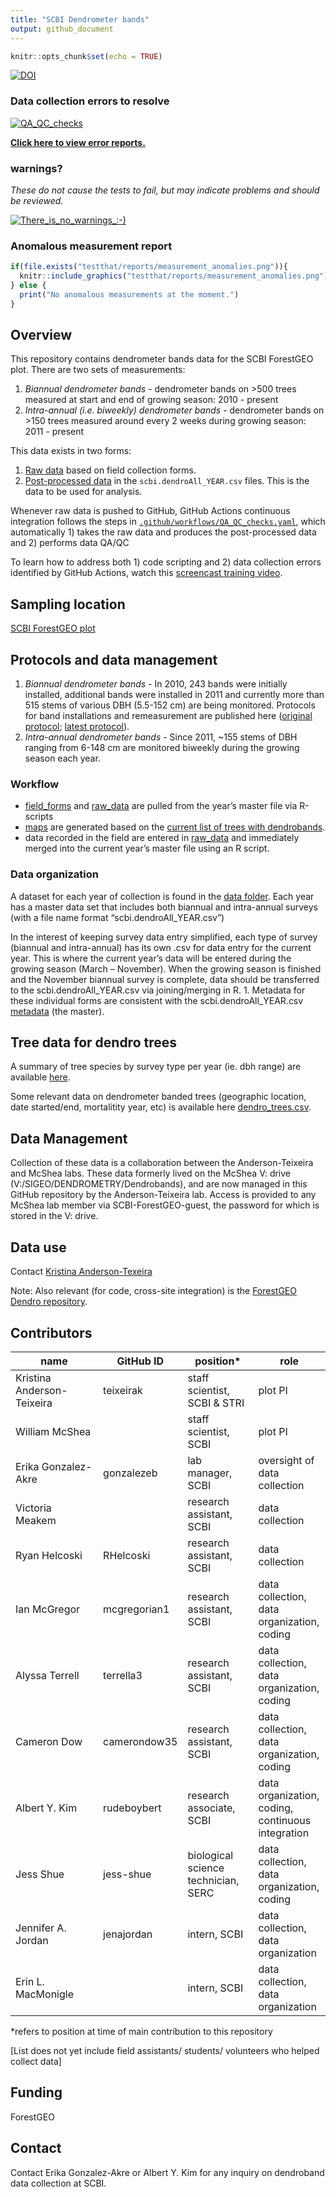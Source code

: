 ```yaml
---
title: "SCBI Dendrometer bands"
output: github_document
---
```



<!-- README.md is generated from README.Rmd. Please edit that file -->

```r
knitr::opts_chunk$set(echo = TRUE)
```

[![DOI](https://zenodo.org/badge/150600455.svg)](https://zenodo.org/badge/latestdoi/150600455)

### Data collection errors to resolve

[![QA_QC_checks](https://github.com/SCBI-ForestGEO/Dendrobands/workflows/QA_QC_checks/badge.svg)](https://github.com/SCBI-ForestGEO/Dendrobands/actions)

**[Click here to view error reports.](https://github.com/SCBI-ForestGEO/Dendrobands/tree/master/testthat/reports)**

### warnings? 
*These do not cause the tests to fail, but may indicate problems and should be reviewed.*

[![There_is_no_warnings_:-)](testthat/reports/warnings.png)](https://github.com/SCBI-ForestGEO/Dendrobands/tree/master/testthat/reports/warnings)


### Anomalous measurement report

```r
if(file.exists("testthat/reports/measurement_anomalies.png")){
  knitr::include_graphics("testthat/reports/measurement_anomalies.png")
} else {
  print("No anomalous measurements at the moment.")
}
```



## Overview 

This repository contains dendrometer bands data for the SCBI ForestGEO plot. There are two sets of measurements: 

1. *Biannual dendrometer bands* - dendrometer bands on >500 trees measured at start and end of growing season: 2010 - present
2. *Intra-annual (i.e. biweekly) dendrometer bands* - dendrometer bands on >150 trees measured around every 2 weeks during growing season: 2011 - present

This data exists in two forms:

1. [Raw data](https://github.com/SCBI-ForestGEO/Dendrobands/tree/master/resources/raw_data/) based on field collection forms. 
1. [Post-processed data](https://github.com/SCBI-ForestGEO/Dendrobands/tree/master/data/) in the `scbi.dendroAll_YEAR.csv` files. This is the data to be used for analysis.

Whenever raw data is pushed to GitHub, GitHub Actions continuous integration follows the steps in [`.github/workflows/QA_QC_checks.yaml`](https://github.com/SCBI-ForestGEO/Dendrobands/tree/master/.github/workflows/QA_QC_checks.yaml), which automatically 1) takes the raw data and produces the post-processed data and 2) performs data QA/QC

To learn how to address both 1) code scripting and 2) data collection errors identified by GitHub Actions, watch this [screencast training video](https://sinet-my.sharepoint.com/:v:/g/personal/kimay_si_edu/EQ4BrXfDnk5MrtPihpFc4cYBMmn287nAxw6Rjn4P6Ruifg). 

## Sampling location
[SCBI ForestGEO plot](https://forestgeo.si.edu/sites/north-america/smithsonian-conservation-biology-institute)


## Protocols and data management

1. *Biannual dendrometer bands* - In 2010, 243 bands were initially installed, additional bands were installed in 2011 and currently more than 515 stems of various DBH (5.5-152 cm) are being monitored. Protocols for band installations and remeasurement are published here ([original protocol](https://forestgeo.si.edu/sites/default/files/metal_band_dendrometer_protocol_done_1.pdf); [latest protocol](https://docs.google.com/document/d/1kCG22EAEnOVxw9Z-cPPvrHIzvRFE-j0U7anTmhJbkqM/edit)).
1. *Intra-annual dendrometer bands* - Since 2011, ~155 stems of DBH ranging from 6-148 cm are monitored biweekly during the growing season each year.

### Workflow

- [field_forms](https://github.com/SCBI-ForestGEO/Dendrobands/tree/master/resources/field_forms) and [raw_data](https://github.com/SCBI-ForestGEO/Dendrobands/tree/master/resources/raw_data) are pulled from the year's master file via R-scripts
- [maps](https://github.com/SCBI-ForestGEO/Dendrobands/tree/master/resources/maps) are generated based on the [current list of trees with dendrobands](https://github.com/SCBI-ForestGEO/Dendrobands/blob/master/data/dendro_trees.csv). 
- data recorded in the field are entered in [raw_data](https://github.com/SCBI-ForestGEO/Dendrobands/tree/master/resources/raw_data) and immediately merged into the current year's master file using an R script.

### Data organization

A dataset for each year of collection is found in the [data folder](https://github.com/SCBI-ForestGEO/Dendrobands/tree/master/data). Each year has a master data set that includes both biannual and intra-annual surveys (with a file name format "scbi.dendroAll_YEAR.csv")

In the interest of keeping survey data entry simplified, each type of survey (biannual and intra-annual) has its own .csv for data entry for the current year. This is where the current year’s data will be entered during the growing season (March – November). When the growing season is finished and the November biannual survey is complete, data should be transferred to the scbi.dendroAll_YEAR.csv via joining/merging in R. 
1.	Metadata for these individual forms are consistent with the scbi.dendroAll_YEAR.csv [metadata](https://github.com/SCBI-ForestGEO/Dendrobands/blob/master/data/metadata/scbi.dendroALL_%5BYEAR%5D_metadata.csv) (the master).

## Tree data for dendro trees
A summary of tree species by survey type per year (ie. dbh range) are available [here](https://github.com/SCBI-ForestGEO/Dendrobands/tree/master/results/dendro_trees_dbhcount).

Some relevant data on dendrometer banded trees (geographic location, date started/end, mortalitity year, etc) is available here [dendro_trees.csv](https://github.com/SCBI-ForestGEO/Dendrobands/blob/master/data/dendro_trees.csv).


## Data Management

Collection of these data is a collaboration between the Anderson-Teixeira and McShea labs. These data formerly lived on the McShea V: drive (V:/SIGEO/DENDROMETRY/Dendrobands), and are now managed in this GitHub repository by the Anderson-Teixeira lab. Access is provided to any McShea lab member via SCBI-ForestGEO-guest, the password for which is stored in the V: drive.  


## Data use

Contact [Kristina Anderson-Texeira](teixeirak@si.edu)

Note: Also relevant (for code, cross-site integration) is the [ForestGEO Dendro repository](https://github.com/forestgeo/dendro).

## Contributors

| name | GitHub ID| position* | role |
| -----| ---- | ---- |---- |
| Kristina Anderson-Teixeira | teixeirak | staff scientist, SCBI & STRI | plot PI |
| William McShea |  | staff scientist, SCBI | plot PI |
| Erika Gonzalez-Akre | gonzalezeb | lab manager, SCBI | oversight of data collection |
| Victoria Meakem |  | research assistant, SCBI |  data collection |
| Ryan Helcoski | RHelcoski | research assistant, SCBI | data collection |
| Ian McGregor | mcgregorian1 | research assistant, SCBI | data collection, data organization, coding |
| Alyssa Terrell | terrella3 | research assistant, SCBI | data collection, data organization, coding |
| Cameron Dow | camerondow35 | research assistant, SCBI | data collection, data organization, coding |
| Albert Y. Kim | rudeboybert | research associate, SCBI | data organization, coding, continuous integration |
| Jess Shue | jess-shue | biological science technician, SERC | data collection, data organization, coding |
| Jennifer A. Jordan | jenajordan | intern, SCBI | data collection, data organization |
| Erin L. MacMonigle |  | intern, SCBI | data collection, data organization |

*refers to position at time of main contribution to this repository

[List does not yet include field assistants/ students/ volunteers who helped collect data]

## Funding 

ForestGEO 

## Contact

Contact Erika Gonzalez-Akre or Albert Y. Kim for any inquiry on dendroband data collection at SCBI.

